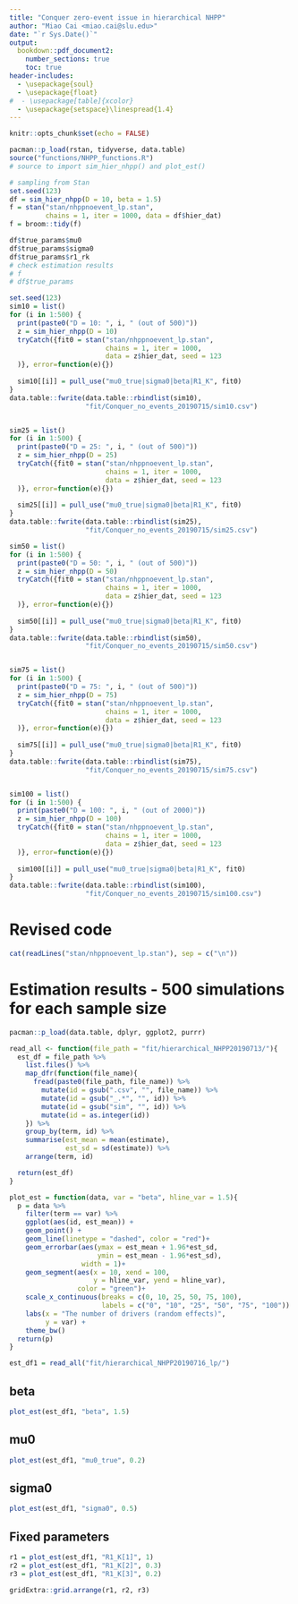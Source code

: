 ```yaml
---
title: "Conquer zero-event issue in hierarchical NHPP"
author: "Miao Cai <miao.cai@slu.edu>"
date: "`r Sys.Date()`"
output:
  bookdown::pdf_document2: 
    number_sections: true
    toc: true
header-includes:
  - \usepackage{soul}
  - \usepackage{float}
#  - \usepackage[table]{xcolor}
  - \usepackage{setspace}\linespread{1.4}
---
```


```r
knitr::opts_chunk$set(echo = FALSE)
```


```r
pacman::p_load(rstan, tidyverse, data.table)
source("functions/NHPP_functions.R")
# source to import sim_hier_nhpp() and plot_est()
```

```r
# sampling from Stan
set.seed(123)
df = sim_hier_nhpp(D = 10, beta = 1.5)
f = stan("stan/nhppnoevent_lp.stan",
         chains = 1, iter = 1000, data = df$hier_dat)
f = broom::tidy(f)

df$true_params$mu0
df$true_params$sigma0
df$true_params$r1_rk
# check estimation results
# f
# df$true_params
```

```r
set.seed(123)
sim10 = list()
for (i in 1:500) {
  print(paste0("D = 10: ", i, " (out of 500)"))
  z = sim_hier_nhpp(D = 10)
  tryCatch({fit0 = stan("stan/nhppnoevent_lp.stan",
                        chains = 1, iter = 1000, 
                        data = z$hier_dat, seed = 123
  )}, error=function(e){})
  
  sim10[[i]] = pull_use("mu0_true|sigma0|beta|R1_K", fit0)
}
data.table::fwrite(data.table::rbindlist(sim10), 
                   "fit/Conquer_no_events_20190715/sim10.csv")


sim25 = list()
for (i in 1:500) {
  print(paste0("D = 25: ", i, " (out of 500)"))
  z = sim_hier_nhpp(D = 25)
  tryCatch({fit0 = stan("stan/nhppnoevent_lp.stan",
                        chains = 1, iter = 1000, 
                        data = z$hier_dat, seed = 123
  )}, error=function(e){})
  
  sim25[[i]] = pull_use("mu0_true|sigma0|beta|R1_K", fit0)
}
data.table::fwrite(data.table::rbindlist(sim25), 
                   "fit/Conquer_no_events_20190715/sim25.csv")

sim50 = list()
for (i in 1:500) {
  print(paste0("D = 50: ", i, " (out of 500)"))
  z = sim_hier_nhpp(D = 50)
  tryCatch({fit0 = stan("stan/nhppnoevent_lp.stan",
                        chains = 1, iter = 1000, 
                        data = z$hier_dat, seed = 123
  )}, error=function(e){})
  
  sim50[[i]] = pull_use("mu0_true|sigma0|beta|R1_K", fit0)
}
data.table::fwrite(data.table::rbindlist(sim50), 
                   "fit/Conquer_no_events_20190715/sim50.csv")


sim75 = list()
for (i in 1:500) {
  print(paste0("D = 75: ", i, " (out of 500)"))
  z = sim_hier_nhpp(D = 75)
  tryCatch({fit0 = stan("stan/nhppnoevent_lp.stan",
                        chains = 1, iter = 1000, 
                        data = z$hier_dat, seed = 123
  )}, error=function(e){})
  
  sim75[[i]] = pull_use("mu0_true|sigma0|beta|R1_K", fit0)
}
data.table::fwrite(data.table::rbindlist(sim75), 
                   "fit/Conquer_no_events_20190715/sim75.csv")


sim100 = list()
for (i in 1:500) {
  print(paste0("D = 100: ", i, " (out of 2000)"))
  z = sim_hier_nhpp(D = 100)
  tryCatch({fit0 = stan("stan/nhppnoevent_lp.stan",
                        chains = 1, iter = 1000, 
                        data = z$hier_dat, seed = 123
  )}, error=function(e){})
  
  sim100[[i]] = pull_use("mu0_true|sigma0|beta|R1_K", fit0)
}
data.table::fwrite(data.table::rbindlist(sim100), 
                   "fit/Conquer_no_events_20190715/sim100.csv")
```

\clearpage

# Revised code

```r
cat(readLines("stan/nhppnoevent_lp.stan"), sep = c("\n"))
```

\clearpage
# Estimation results - 500 simulations for each sample size

```r
pacman::p_load(data.table, dplyr, ggplot2, purrr)

read_all <- function(file_path = "fit/hierarchical_NHPP20190713/"){
  est_df = file_path %>% 
    list.files() %>% 
    map_dfr(function(file_name){
      fread(paste0(file_path, file_name)) %>% 
        mutate(id = gsub(".csv", "", file_name)) %>% 
        mutate(id = gsub("_.*", "", id)) %>% 
        mutate(id = gsub("sim", "", id)) %>% 
        mutate(id = as.integer(id))
    }) %>% 
    group_by(term, id) %>% 
    summarise(est_mean = mean(estimate),
              est_sd = sd(estimate)) %>% 
    arrange(term, id)

  return(est_df)
}

plot_est = function(data, var = "beta", hline_var = 1.5){
  p = data %>% 
    filter(term == var) %>% 
    ggplot(aes(id, est_mean)) + 
    geom_point() + 
    geom_line(linetype = "dashed", color = "red")+
    geom_errorbar(aes(ymax = est_mean + 1.96*est_sd,
                      ymin = est_mean - 1.96*est_sd), 
                  width = 1)+
    geom_segment(aes(x = 10, xend = 100, 
                     y = hline_var, yend = hline_var), 
                 color = "green")+
    scale_x_continuous(breaks = c(0, 10, 25, 50, 75, 100),
                       labels = c("0", "10", "25", "50", "75", "100")) +
    labs(x = "The number of drivers (random effects)",
         y = var) +
    theme_bw()
  return(p)
}
```


```r
est_df1 = read_all("fit/hierarchical_NHPP20190716_lp/")
```



## beta

```r
plot_est(est_df1, "beta", 1.5)
```


## mu0

```r
plot_est(est_df1, "mu0_true", 0.2)
```


## sigma0

```r
plot_est(est_df1, "sigma0", 0.5)
```


## Fixed parameters

```r
r1 = plot_est(est_df1, "R1_K[1]", 1)
r2 = plot_est(est_df1, "R1_K[2]", 0.3)
r3 = plot_est(est_df1, "R1_K[3]", 0.2)
```

```r
gridExtra::grid.arrange(r1, r2, r3)
```
